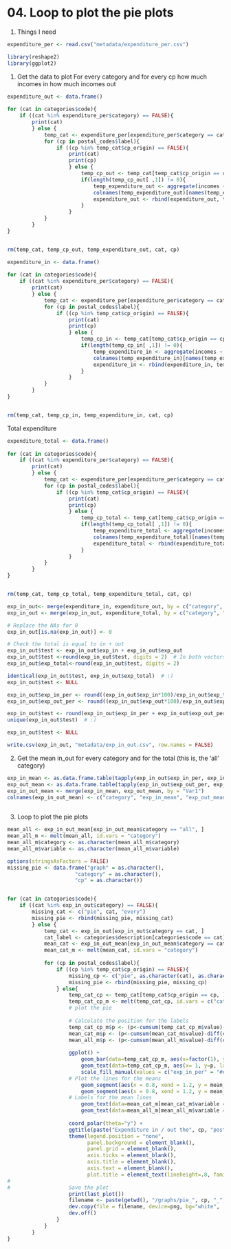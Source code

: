04. Loop to plot the pie plots
========================================================

1. Things I need

```r
expenditure_per <- read.csv("metadata/expenditure_per.csv")

library(reshape2)
library(ggplot2)
```

1. Get the data to plot
For every category
and for every cp
how much incomes in
how much incomes out

```r
expenditure_out <- data.frame()
 
for (cat in categories$code){
	if ((cat %in% expenditure_per$category) == FALSE){
		print(cat)
		} else {
			temp_cat <- expenditure_per[expenditure_per$category == cat, ]
			for (cp in postal_codes$label){
				if ((cp %in% temp_cat$cp_origin) == FALSE){
					print(cat)
					print(cp)
					} else {
						temp_cp_out <- temp_cat[temp_cat$cp_origin == cp & temp_cat$cp_dest != cp, ]
						if(length(temp_cp_out[ ,1]) != 0){
							temp_expenditure_out <- aggregate(incomes ~ category + cp_origin, data = temp_cp_out, sum)
							colnames(temp_expenditure_out)[names(temp_expenditure_out) == "incomes"] <- "exp_out"
							expenditure_out <- rbind(expenditure_out, temp_expenditure_out)
						}
					}
			}
		}
}


rm(temp_cat, temp_cp_out, temp_expenditure_out, cat, cp)
```

```r
expenditure_in <- data.frame()
 
for (cat in categories$code){
	if ((cat %in% expenditure_per$category) == FALSE){
		print(cat)
		} else {
			temp_cat <- expenditure_per[expenditure_per$category == cat, ]
			for (cp in postal_codes$label){
				if ((cp %in% temp_cat$cp_origin) == FALSE){
					print(cat)
					print(cp)
					} else {
						temp_cp_in <- temp_cat[temp_cat$cp_origin == cp & temp_cat$cp_dest == cp, ]
						if(length(temp_cp_in[ ,1]) != 0){
							temp_expenditure_in <- aggregate(incomes ~ category + cp_origin, data = temp_cp_in, sum)
							colnames(temp_expenditure_in)[names(temp_expenditure_in) == "incomes"] <- "exp_in"
							expenditure_in <- rbind(expenditure_in, temp_expenditure_in)
						}
					}
			}
		}
}


rm(temp_cat, temp_cp_in, temp_expenditure_in, cat, cp)

```

Total expenditure
```r
expenditure_total <- data.frame()
 
for (cat in categories$code){
	if ((cat %in% expenditure_per$category) == FALSE){
		print(cat)
		} else {
			temp_cat <- expenditure_per[expenditure_per$category == cat, ]
			for (cp in postal_codes$label){
				if ((cp %in% temp_cat$cp_origin) == FALSE){
					print(cat)
					print(cp)
					} else {
						temp_cp_total <- temp_cat[temp_cat$cp_origin == cp, ]
						if(length(temp_cp_total[ ,1]) != 0){
							temp_expenditure_total <- aggregate(incomes ~ category + cp_origin, data = temp_cp_total, sum)
							colnames(temp_expenditure_total)[names(temp_expenditure_total) == "incomes"] <- "exp_total"
							expenditure_total <- rbind(expenditure_total, temp_expenditure_total)
						}
					}
			}
		}
}


rm(temp_cat, temp_cp_total, temp_expenditure_total, cat, cp)
```

```r

exp_in_out<- merge(expenditure_in, expenditure_out, by = c("category", "cp_origin"), all = TRUE)
exp_in_out <- merge(exp_in_out, expenditure_total, by = c("category", "cp_origin"), all = TRUE)

# Replace the NAs for 0
exp_in_out[is.na(exp_in_out)] <- 0

# Check the total is equal to in + out
exp_in_out$test <- exp_in_out$exp_in + exp_in_out$exp_out
exp_in_out$test <-round(exp_in_out$test, digits = 2)  # In both vectors, set the decimals to two.
exp_in_out$exp_total<-round(exp_in_out$test, digits = 2)

identical(exp_in_out$test, exp_in_out$exp_total)  # :)
exp_in_out$test <- NULL
```

```r
exp_in_out$exp_in_per <- round((exp_in_out$exp_in*100)/exp_in_out$exp_total, digits = 0)
exp_in_out$exp_out_per <- round((exp_in_out$exp_out*100)/exp_in_out$exp_total, digits = 0)

exp_in_out$test <- round(exp_in_out$exp_in_per + exp_in_out$exp_out_per, digits = 0)
unique(exp_in_out$test)  # :)

exp_in_out$test <- NULL
```

```r
write.csv(exp_in_out, "metadata/exp_in_out.csv", row.names = FALSE)
```

2. Get the mean in_out for every category and for the total (this is, the 'all' category)
```r
exp_in_mean <- as.data.frame.table(tapply(exp_in_out$exp_in_per, exp_in_out$category, mean))
exp_out_mean <- as.data.frame.table(tapply(exp_in_out$exp_out_per, exp_in_out$category, mean))
exp_in_out_mean <- merge(exp_in_mean, exp_out_mean, by = "Var1")
colnames(exp_in_out_mean) <- c("category", "exp_in_mean", "exp_out_mean")
	
```

3. Loop to plot the pie plots
```r

mean_all <- exp_in_out_mean[exp_in_out_mean$category == "all", ]
mean_all_m <- melt(mean_all, id.vars = "category")
mean_all_m$category <- as.character(mean_all_m$category)
mean_all_m$variable <- as.character(mean_all_m$variable)

options(stringsAsFactors = FALSE)
missing_pie <- data.frame("graph" = as.character(), 
					  "category" = as.character(),
					  "cp" = as.character())


for (cat in categories$code){
	if ((cat %in% exp_in_out$category) == FALSE){
		missing_cat <- c("pie", cat, "every")
		missing_pie <- rbind(missing_pie, missing_cat)
		} else {
			temp_cat <- exp_in_out[exp_in_out$category == cat, ]
			cat_label <- categories$description[categories$code == cat]
			mean_cat <- exp_in_out_mean[exp_in_out_mean$category == cat, ]
			mean_cat_m <- melt(mean_cat, id.vars = "category")
			
			for (cp in postal_codes$label){
				if ((cp %in% temp_cat$cp_origin) == FALSE){
					missing_cp <- c("pie", as.character(cat), as.character(cp))
					missing_pie <- rbind(missing_pie, missing_cp)
				} else{
					temp_cat_cp <- temp_cat[temp_cat$cp_origin == cp, ]
					temp_cat_cp_m <- melt(temp_cat_cp, id.vars = c("category", "cp_origin"), measure.vars = c("exp_in_per", "exp_out_per")) 
					# plot the pie
					
					# Calculate the position for the labels
					temp_cat_cp_m$p <- (p<-cumsum(temp_cat_cp_m$value)-diff(c(0,cumsum(temp_cat_cp_m$value)))*(1-0.5))
					mean_cat_m$p <- (p<-cumsum(mean_cat_m$value)-diff(c(0,cumsum(mean_cat_m$value)))*(1-0.5))
					mean_all_m$p <- (p<-cumsum(mean_all_m$value)-diff(c(0,cumsum(mean_all_m$value)))*(1-0.5))
					
					ggplot() +
						geom_bar(data=temp_cat_cp_m, aes(x=factor(1), y=value, fill = factor(variable)), width = .4, stat="identity") + 
						geom_text(data=temp_cat_cp_m, aes(x= 1, y=p, label=paste(value, "%", sep = "")),vjust=0, size = 12, colour = "#332f2e", family="Courier", fontface="bold") +
						scale_fill_manual(values = c("exp_in_per" = "#ebb83b", "exp_out_per" = "#539C93")) +
					# Plot the lines for the means
			 			geom_segment(aes(x = 0.8, xend = 1.2, y = mean_cat_m$value[mean_cat_m$variable == "exp_in_mean"], yend = mean_cat_m$value[mean_cat_m$variable == "exp_in_mean"]), linetype = "dashed", colour = "#272b68", size = 1.2) +
						geom_segment(aes(x = 0.8, xend = 1.2, y = mean_all_m$value[mean_all_m$variable == "exp_in_mean"], yend = mean_all_m$value[mean_all_m$variable == "exp_in_mean"]), linetype = "dashed", colour = "#287833", size = 1.2) +	
					# Labels for the mean lines
						geom_text(data=mean_cat_m[mean_cat_m$variable == "exp_in_mean", ], aes(x= 1.3, y=value+0.3, label=paste(round(value, digits= 0), "%", sep = "")),vjust=0, size=9, colour = "#272b68", family="Courier", fontface="bold") +
						geom_text(data=mean_all_m[mean_all_m$variable == "exp_in_mean", ], aes(x= 1.3, y=value, label=paste(round(value, digits= 0), "%", sep = "")),vjust=0, size=9, colour = "#287833", family="Courier", fontface="bold") +
					
					coord_polar(theta="y") +
					ggtitle(paste("Expenditure in / out the", cp, "postal code\nfor the category", cat_label, sep = " ")) +
					theme(legend.position = "none", 
						  panel.background = element_blank(),
						  panel.grid = element_blank(),
						  axis.ticks = element_blank(),
						  axis.title = element_blank(),
						  axis.text = element_blank(),
						  plot.title = element_text(lineheight=.8, family="Courier", size = 20,  vjust = -26))
# 					
# 					Save the plot
					print(last_plot())
					filename <- paste(getwd(), "/graphs/pie_", cp, "_", cat, ".png", sep = "")
					dev.copy(file = filename, device=png, bg="white",  width=1000, height=1000) 
    				dev.off()
				}
			}
		}
}
```

